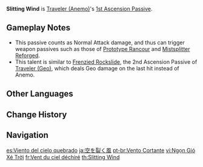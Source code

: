 {{Talent Infobox
|image         = Talent Slitting Wind.png
|character     = Traveler (Anemo)
|type          = 1st Ascension Passive
|info          = The last hit of a [[Foreign Ironwind|Normal Attack]] combo unleashes a wind blade, dealing 60% of ATK as {{Color|Anemo DMG}} to all opponents in its path.
|scale_att1    = ATK
|utility1      = Effect Triggered by Normal Attack
|utility2      = AoE
}}
'''Slitting Wind''' is [[Traveler (Anemo)]]'s [[1st Ascension Passive]].

==Gameplay Notes==
*This passive counts as Normal Attack damage, and thus can trigger weapon passives such as those of [[Prototype Rancour]] and [[Mistsplitter Reforged]].
*This talent is similar to [[Frenzied Rockslide]], the 2nd Ascension Passive of [[Traveler (Geo)]], which deals Geo damage on the last hit instead of Anemo.

==Other Languages==
{{Other Languages
|en      = Slitting Wind
|zhs     = 裂空之风
|zhs_rm  = Lièkōng zhī Fēng
|zht     = 裂空之風
|zht_rm  = Lièkōng zhī Fēng
|zh_tl   = Sky-Tearing Wind
|ja      = 空を裂く風
|ja_rm   = Sora wo Saku Kaze
|ja_tl   = Sky-Tearing Wind
|ko      = 열공의 바람
|ko_rm   = Yeolgong-ui Baram
|ko_tl   = Sky-cutting Wind
|es      = Viento cortante
|es_tl   = Slitting Wind
|fr      = Vent du ciel déchiré
|fr_tl   = Wind of the Torn Sky
|ru      = Кромсающий ветер
|ru_tl   = 
|th      = Slitting Wind
|vi      = Ngọn Gió Xé Trời
|vi_tl   = Wind that Tears the Sky
|de      = Schlitzender Wind
|de_tl   = Slitting Wind
|id      = Slitting Wind
|pt      = Vento Cortante
|pt_tl   = Slitting Wind
}}

==Change History==
{{Change History|1.0}}
{{clr}}
==Navigation==
{{Talent Navbox|Traveler (Anemo)}}

[[es:Viento del cielo quebrado]]
[[ja:空を裂く風]]
[[pt-br:Vento Cortante]]
[[vi:Ngọn Gió Xé Trời]]
[[fr:Vent du ciel déchiré]]
[[th:Slitting Wind]]